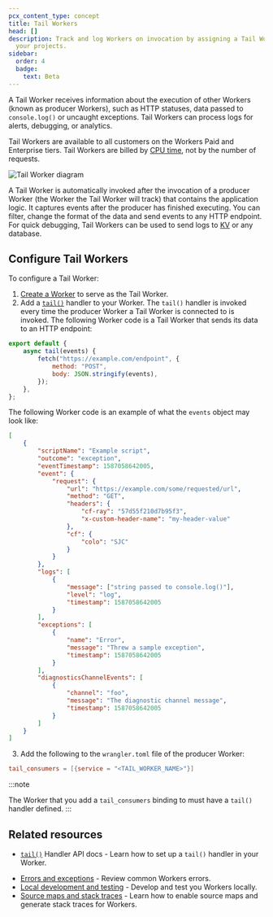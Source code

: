```yaml
---
pcx_content_type: concept
title: Tail Workers
head: []
description: Track and log Workers on invocation by assigning a Tail Worker to
  your projects.
sidebar:
  order: 4
  badge:
    text: Beta
---
```


A Tail Worker receives information about the execution of other Workers (known as producer Workers), such as HTTP statuses, data passed to `console.log()` or uncaught exceptions. Tail Workers can process logs for alerts, debugging, or analytics.

Tail Workers are available to all customers on the Workers Paid and Enterprise tiers. Tail Workers are billed by [CPU time](/workers/platform/pricing/#workers), not by the number of requests.

![Tail Worker diagram](~/assets/images/workers/platform/tail-workers.png)

A Tail Worker is automatically invoked after the invocation of a producer Worker (the Worker the Tail Worker will track) that contains the application logic. It captures events after the producer has finished executing. You can filter, change the format of the data and send events to any HTTP endpoint. For quick debugging, Tail Workers can be used to send logs to [KV](/kv/api/) or any database.

## Configure Tail Workers

To configure a Tail Worker:

1. [Create a Worker](/workers/get-started/guide) to serve as the Tail Worker.
2. Add a [`tail()`](/workers/runtime-apis/handlers/tail/) handler to your Worker. The `tail()` handler is invoked every time the producer Worker a Tail Worker is connected to is invoked. The following Worker code is a Tail Worker that sends its data to an HTTP endpoint:

```js
export default {
	async tail(events) {
		fetch("https://example.com/endpoint", {
			method: "POST",
			body: JSON.stringify(events),
		});
	},
};
```

The following Worker code is an example of what the `events` object may look like:

```json
[
	{
		"scriptName": "Example script",
		"outcome": "exception",
		"eventTimestamp": 1587058642005,
		"event": {
			"request": {
				"url": "https://example.com/some/requested/url",
				"method": "GET",
				"headers": {
					"cf-ray": "57d55f210d7b95f3",
					"x-custom-header-name": "my-header-value"
				},
				"cf": {
					"colo": "SJC"
				}
			}
		},
		"logs": [
			{
				"message": ["string passed to console.log()"],
				"level": "log",
				"timestamp": 1587058642005
			}
		],
		"exceptions": [
			{
				"name": "Error",
				"message": "Threw a sample exception",
				"timestamp": 1587058642005
			}
		],
		"diagnosticsChannelEvents": [
			{
				"channel": "foo",
				"message": "The diagnostic channel message",
				"timestamp": 1587058642005
			}
		]
	}
]
```

3. Add the following to the `wrangler.toml` file of the producer Worker:


<WranglerConfig>

```toml
tail_consumers = [{service = "<TAIL_WORKER_NAME>"}]
```

</WranglerConfig>

:::note

The Worker that you add a `tail_consumers` binding to must have a `tail()` handler defined.
:::

## Related resources

- [`tail()`](/workers/runtime-apis/handlers/tail/) Handler API docs - Learn how to set up a `tail()` handler in your Worker.

* [Errors and exceptions](/workers/observability/errors/) - Review common Workers errors.
* [Local development and testing](/workers/testing/local-development/) - Develop and test you Workers locally.
* [Source maps and stack traces](/workers/observability/source-maps) - Learn how to enable source maps and generate stack traces for Workers.
